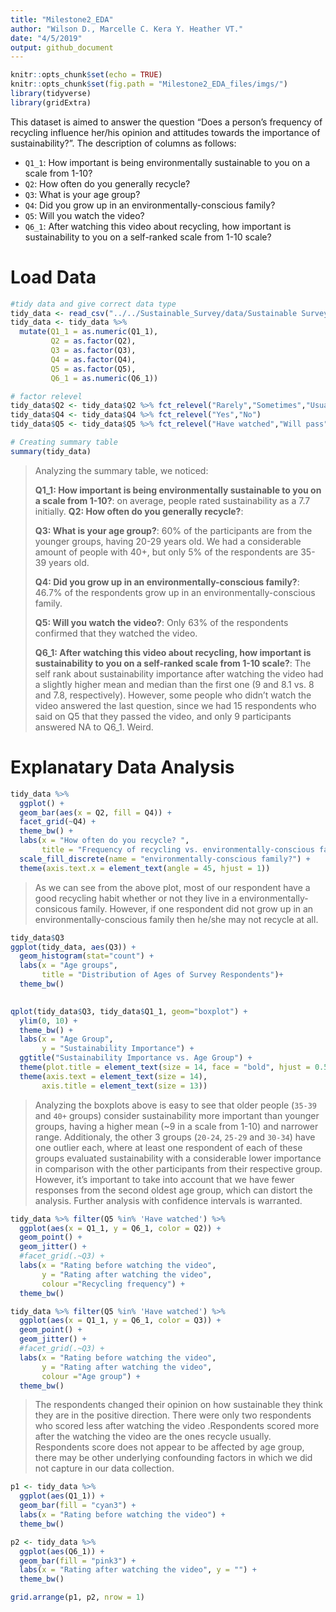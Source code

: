 ```yaml
---
title: "Milestone2_EDA"
author: "Wilson D., Marcelle C. Kera Y. Heather VT."
date: "4/5/2019"
output: github_document
---
```


```r
knitr::opts_chunk$set(echo = TRUE)
knitr::opts_chunk$set(fig.path = "Milestone2_EDA_files/imgs/")
library(tidyverse)
library(gridExtra)
```

This dataset is aimed to answer the question "Does a person’s frequency of recycling influence her/his opinion and attitudes towards the importance of sustainability?". The description of columns as follows:

  - `Q1_1`: How important is being environmentally sustainable to you on a scale from 1-10?
  - `Q2`: How often do you generally recycle?
  - `Q3`: What is your age group?
  - `Q4`: Did you grow up in an environmentally-conscious family?
  - `Q5`: Will you watch the video? 
  - `Q6_1`: After watching this video about recycling, how important is sustainability to you on a self-ranked scale from 1-10 scale?

# Load Data

```r
#tidy data and give correct data type
tidy_data <- read_csv("../../Sustainable_Survey/data/Sustainable Survey_April 4, 2019_18.11.csv", col_types = cols(.default = col_character()))[3:62,18:23]
tidy_data <- tidy_data %>% 
  mutate(Q1_1 = as.numeric(Q1_1),
         Q2 = as.factor(Q2),
         Q3 = as.factor(Q3),
         Q4 = as.factor(Q4),
         Q5 = as.factor(Q5),
         Q6_1 = as.numeric(Q6_1))

# factor relevel
tidy_data$Q2 <- tidy_data$Q2 %>% fct_relevel("Rarely","Sometimes","Usually","Always")
tidy_data$Q4 <- tidy_data$Q4 %>% fct_relevel("Yes","No")
tidy_data$Q5 <- tidy_data$Q5 %>% fct_relevel("Have watched","Will pass")
```


```r
# Creating summary table
summary(tidy_data)
```

> Analyzing the summary table, we noticed:
>
> **Q1_1: How important is being environmentally sustainable to you on a scale from 1-10?**: 
> on average, people rated sustainability as a 7.7 initially.
> **Q2: How often do you generally recycle?**:
>
> **Q3: What is your age group?**: 60% of the participants are from the younger groups, having 20-29 years old. We had a considerable amount of people with 40+, but only 5% of the respondents are 35-39 years old.
>
> **Q4: Did you grow up in an environmentally-conscious family?**: 46.7% of the respondents grow up in an environmentally-conscious family.
>
> **Q5: Will you watch the video?**: Only 63% of the respondents confirmed that they watched the video.
>
> **Q6_1: After watching this video about recycling, how important is sustainability to you on a self-ranked scale from 1-10 scale?**: The self rank about sustainability importance after watching the video had a slightly higher mean and median than the first one (9 and 8.1 vs. 8 and 7.8, respectively). However, some people who didn't watch the video answered the last question, since we had 15 respondents who said on Q5 that they passed the video, and only 9 participants answered NA to Q6_1. Weird.

# Explanatary Data Analysis

```r
tidy_data %>% 
  ggplot() +
  geom_bar(aes(x = Q2, fill = Q4)) +
  facet_grid(~Q4) +
  theme_bw() +
  labs(x = "How often do you recycle? ",
       title = "Frequency of recycling vs. environmentally-conscious family") +
  scale_fill_discrete(name = "environmentally-conscious family?") +
  theme(axis.text.x = element_text(angle = 45, hjust = 1))
```

> As we can see from the above plot, most of our respondent have a good recycling habit whether or not they live in a environmentally-consicous family. However, if one respondent did not grow up in an environmentally-conscious family then he/she may not recycle at all.

```R
tidy_data$Q3
ggplot(tidy_data, aes(Q3)) +
  geom_histogram(stat="count") +
  labs(x = "Age groups",
       title = "Distribution of Ages of Survey Respondents")+
  theme_bw() 
  
```

```r
qplot(tidy_data$Q3, tidy_data$Q1_1, geom="boxplot") +
  ylim(0, 10) +
  theme_bw() +
  labs(x = "Age Group",
       y = "Sustainability Importance") +
  ggtitle("Sustainability Importance vs. Age Group") +
  theme(plot.title = element_text(size = 14, face = "bold", hjust = 0.5)) +
  theme(axis.text = element_text(size = 14),
       axis.title = element_text(size = 13))
```


> Analyzing the boxplots above is easy to see that older people (`35-39` and `40+` groups) consider sustainability more important than younger groups, having a higher mean (~9 in a scale from 1-10) and narrower range. Additionaly, the other 3 groups (`20-24`, `25-29` and `30-34`) have one outlier each, where at least one respondent of each of these groups evaluated sustainability with a considerable lower importance in comparison with the other participants from their respective group. However, it's important to take into account that we have fewer responses from the second oldest age group, which can distort the analysis. Further analysis with confidence intervals is warranted.


```r
tidy_data %>% filter(Q5 %in% 'Have watched') %>% 
  ggplot(aes(x = Q1_1, y = Q6_1, color = Q2)) +
  geom_point() +
  geom_jitter() +
  #facet_grid(.~Q3) +
  labs(x = "Rating before watching the video",
       y = "Rating after watching the video",
       colour ="Recycling frequency") +
  theme_bw()

tidy_data %>% filter(Q5 %in% 'Have watched') %>% 
  ggplot(aes(x = Q1_1, y = Q6_1, color = Q3)) +
  geom_point() +
  geom_jitter() +
  #facet_grid(.~Q3) +
  labs(x = "Rating before watching the video",
       y = "Rating after watching the video",
       colour ="Age group") +
  theme_bw()
```

> The respondents changed their opinion on how sustainable they think they are in the positive direction. There were only two respondents who scored less after watching the video .Respondents scored more after the watching the video are the ones recycle usually. Respondents score does not appear to be affected by age group, there may be other underlying confounding factors in which we did not capture in our data collection. 

```r
p1 <- tidy_data %>% 
  ggplot(aes(Q1_1)) +
  geom_bar(fill = "cyan3") +
  labs(x = "Rating before watching the video") +
  theme_bw()

p2 <- tidy_data %>% 
  ggplot(aes(Q6_1)) +
  geom_bar(fill = "pink3") +
  labs(x = "Rating after watching the video", y = "") +
  theme_bw()

grid.arrange(p1, p2, nrow = 1)
```
